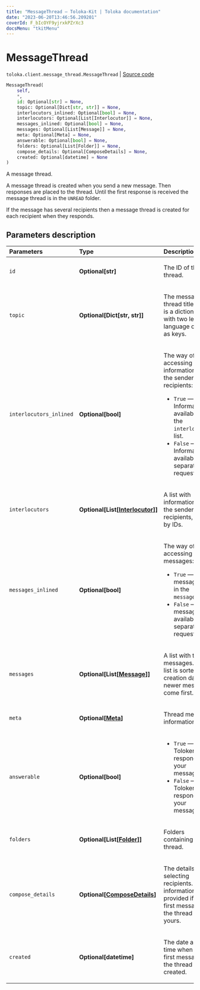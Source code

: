 ```yaml
---
title: "MessageThread — Toloka-Kit | Toloka documentation"
date: "2023-06-20T13:46:56.209201"
coverId: F_bIcOYF9yjrxkPZrXc3
docsMenu: "tkitMenu"
---
```


# MessageThread

`toloka.client.message_thread.MessageThread` | [Source code](https://github.com/Toloka/toloka-kit/blob/v1.2.0/src/client/message_thread.py#L77)

```python
MessageThread(
    self,
    *,
    id: Optional[str] = None,
    topic: Optional[Dict[str, str]] = None,
    interlocutors_inlined: Optional[bool] = None,
    interlocutors: Optional[List[Interlocutor]] = None,
    messages_inlined: Optional[bool] = None,
    messages: Optional[List[Message]] = None,
    meta: Optional[Meta] = None,
    answerable: Optional[bool] = None,
    folders: Optional[List[Folder]] = None,
    compose_details: Optional[ComposeDetails] = None,
    created: Optional[datetime] = None
)
```

A message thread.

A message thread is created when you send a new message. Then responses are placed to the thread.
Until the first response is received the message thread is in the `UNREAD` folder.

If the message has several recipients then a message thread is created for each recipient when they responds.

## Parameters description

| Parameters | Type | Description |
| :----------| :----| :-----------|
`id`|**Optional\[str\]**|<p>The ID of the thread.</p>
`topic`|**Optional\[Dict\[str, str\]\]**|<p>The message thread title. `topic` is a dictionary with two letter language codes as keys.</p>
`interlocutors_inlined`|**Optional\[bool\]**|<p>The way of accessing information about the sender and recipients:</p> <ul> <li>`True` — Information is available in the `interlocutors` list.</li> <li>`False` — Information is available on a separate request.</li> </ul>
`interlocutors`|**Optional\[List\[[Interlocutor](/docs/toloka-kit/reference/toloka.client.message_thread.Interlocutor)\]\]**|<p>A list with information about the sender and recipients, sorted by IDs.</p>
`messages_inlined`|**Optional\[bool\]**|<p>The way of accessing messages:</p> <ul> <li>`True` — The messages are in the `messages` list.</li> <li>`False` — The messages are available on a separate request.</li> </ul>
`messages`|**Optional\[List\[[Message](/docs/toloka-kit/reference/toloka.client.message_thread.MessageThread.Message)\]\]**|<p>A list with thread messages. The list is sorted by creation date: newer messages come first.</p>
`meta`|**Optional\[[Meta](/docs/toloka-kit/reference/toloka.client.message_thread.MessageThread.Meta)\]**|<p>Thread meta information.</p>
`answerable`|**Optional\[bool\]**|<ul> <li>`True` — Tolokers can respond to your messages.</li> <li>`False` — Tolokers can't respond to your messages.</li> </ul>
`folders`|**Optional\[List\[[Folder](/docs/toloka-kit/reference/toloka.client.message_thread.Folder)\]\]**|<p>Folders containing the thread.</p>
`compose_details`|**Optional\[[ComposeDetails](/docs/toloka-kit/reference/toloka.client.message_thread.MessageThread.ComposeDetails)\]**|<p>The details of selecting recipients. This information is provided if the first message in the thread was yours.</p>
`created`|**Optional\[datetime\]**|<p>The date and time when the first message in the thread was created.</p>